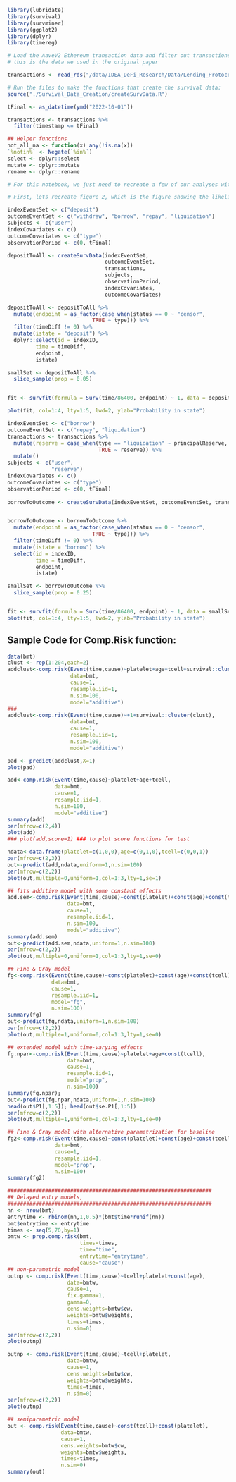 ```r
library(lubridate)
library(survival)
library(survminer)
library(ggplot2)
library(dplyr)
library(timereg)
```

```r
# Load the AaveV2 Ethereum transaction data and filter out transactions after October 1, 2022 since 
# this is the data we used in the original paper

transactions <- read_rds("/data/IDEA_DeFi_Research/Data/Lending_Protocols/Aave/V2/Mainnet/transactions.rds")

# Run the files to make the functions that create the survival data:
source("./Survival_Data_Creation/createSurvData.R")

tFinal <- as_datetime(ymd("2022-10-01"))

transactions <- transactions %>%
  filter(timestamp <= tFinal)

## Helper functions
not_all_na <- function(x) any(!is.na(x))
`%notin%` <- Negate(`%in%`)
select <- dplyr::select
mutate <- dplyr::mutate
rename <- dplyr::rename

```

```r
# For this notebook, we just need to recreate a few of our analyses with competing risks. 

# First, lets recreate figure 2, which is the figure showing the likelihood of each event type being the next event after a deposit.

indexEventSet <- c("deposit")
outcomeEventSet <- c("withdraw", "borrow", "repay", "liquidation")
subjects <- c("user")
indexCovariates <- c()
outcomeCovariates <- c("type")
observationPeriod <- c(0, tFinal)

depositToAll <- createSurvData(indexEventSet, 
                               outcomeEventSet, 
                               transactions, 
                               subjects, 
                               observationPeriod, 
                               indexCovariates, 
                               outcomeCovariates)

depositToAll <- depositToAll %>%
  mutate(endpoint = as_factor(case_when(status == 0 ~ "censor",
                           TRUE ~ type))) %>%
  filter(timeDiff != 0) %>%
  mutate(istate = "deposit") %>%
  dplyr::select(id = indexID,
         time = timeDiff,
         endpoint,
         istate)

smallSet <- depositToAll %>%
  slice_sample(prop = 0.05)


fit <- survfit(formula = Surv(time/86400, endpoint) ~ 1, data = depositToAll, id=id, istate=istate)

plot(fit, col=1:4, lty=1:5, lwd=2, ylab="Probability in state")
```

```r
indexEventSet <- c("borrow")
outcomeEventSet <- c("repay", "liquidation")
transactions <- transactions %>%
  mutate(reserve = case_when(type == "liquidation" ~ principalReserve,
                             TRUE ~ reserve)) %>%
  mutate()
subjects <- c("user",
              "reserve")
indexCovariates <- c()
outcomeCovariates <- c("type")
observationPeriod <- c(0, tFinal)
  
borrowToOutcome <- createSurvData(indexEventSet, outcomeEventSet, transactions, subjects, observationPeriod, indexCovariates, outcomeCovariates)


borrowToOutcome <- borrowToOutcome %>%
  mutate(endpoint = as_factor(case_when(status == 0 ~ "censor",
                           TRUE ~ type))) %>%
  filter(timeDiff != 0) %>%
  mutate(istate = "borrow") %>%
  select(id = indexID,
         time = timeDiff,
         endpoint,
         istate)

smallSet <- borrowToOutcome %>%
  slice_sample(prop = 0.25)


fit <- survfit(formula = Surv(time/86400, endpoint) ~ 1, data = smallSet, id=id, istate=istate)
plot(fit, col=1:4, lty=1:5, lwd=2, ylab="Probability in state")
```

## Sample Code for Comp.Risk function:

```r
data(bmt)
clust <- rep(1:204,each=2)
addclust<-comp.risk(Event(time,cause)~platelet+age+tcell+survival::cluster(clust),
                    data=bmt,
                    cause=1,
                    resample.iid=1,
                    n.sim=100,
                    model="additive")
###
addclust<-comp.risk(Event(time,cause)~+1+survival::cluster(clust),
                    data=bmt,
                    cause=1,
                    resample.iid=1,
                    n.sim=100,
                    model="additive")

pad <- predict(addclust,X=1)
plot(pad)
```

```r
add<-comp.risk(Event(time,cause)~platelet+age+tcell,
               data=bmt,
               cause=1,
               resample.iid=1,
               n.sim=100,
               model="additive")
summary(add)
par(mfrow=c(2,4))
plot(add)
### plot(add,score=1) ### to plot score functions for test
```

```r
ndata<-data.frame(platelet=c(1,0,0),age=c(0,1,0),tcell=c(0,0,1))
par(mfrow=c(2,3))
out<-predict(add,ndata,uniform=1,n.sim=100)
par(mfrow=c(2,2))
plot(out,multiple=0,uniform=1,col=1:3,lty=1,se=1)
```

```r
## fits additive model with some constant effects
add.sem<-comp.risk(Event(time,cause)~const(platelet)+const(age)+const(tcell),
                   data=bmt,
                   cause=1,
                   resample.iid=1,
                   n.sim=100,
                   model="additive")
summary(add.sem)
out<-predict(add.sem,ndata,uniform=1,n.sim=100)
par(mfrow=c(2,2))
plot(out,multiple=0,uniform=1,col=1:3,lty=1,se=0)
```

```r
## Fine & Gray model
fg<-comp.risk(Event(time,cause)~const(platelet)+const(age)+const(tcell),
              data=bmt,
              cause=1,
              resample.iid=1,
              model="fg",
              n.sim=100)
summary(fg)
out<-predict(fg,ndata,uniform=1,n.sim=100)
par(mfrow=c(2,2))
plot(out,multiple=1,uniform=0,col=1:3,lty=1,se=0)
```

```r
## extended model with time-varying effects
fg.npar<-comp.risk(Event(time,cause)~platelet+age+const(tcell),
                   data=bmt,
                   cause=1,
                   resample.iid=1,
                   model="prop",
                   n.sim=100)
summary(fg.npar);
out<-predict(fg.npar,ndata,uniform=1,n.sim=100)
head(out$P1[,1:5]); head(out$se.P1[,1:5])
par(mfrow=c(2,2))
plot(out,multiple=1,uniform=0,col=1:3,lty=1,se=0)
```

```r
## Fine & Gray model with alternative parametrization for baseline
fg2<-comp.risk(Event(time,cause)~const(platelet)+const(age)+const(tcell),
               data=bmt,
               cause=1,
               resample.iid=1,
               model="prop",
               n.sim=100)
summary(fg2)
```

```r
#################################################################
## Delayed entry models,
#################################################################
nn <- nrow(bmt)
entrytime <- rbinom(nn,1,0.5)*(bmt$time*runif(nn))
bmt$entrytime <- entrytime
times <- seq(5,70,by=1)
bmtw <- prep.comp.risk(bmt,
                       times=times,
                       time="time",
                       entrytime="entrytime",
                       cause="cause")
## non-parametric model
outnp <- comp.risk(Event(time,cause)~tcell+platelet+const(age),
                   data=bmtw,
                   cause=1,
                   fix.gamma=1,
                   gamma=0,
                   cens.weights=bmtw$cw,
                   weights=bmtw$weights,
                   times=times,
                   n.sim=0)
par(mfrow=c(2,2))
plot(outnp)
```

```r
outnp <- comp.risk(Event(time,cause)~tcell+platelet,
                   data=bmtw,
                   cause=1,
                   cens.weights=bmtw$cw,
                   weights=bmtw$weights,
                   times=times,
                   n.sim=0)
par(mfrow=c(2,2))
plot(outnp)
```

```r
## semiparametric model
out <- comp.risk(Event(time,cause)~const(tcell)+const(platelet),
                 data=bmtw,
                 cause=1,
                 cens.weights=bmtw$cw,
                 weights=bmtw$weights,
                 times=times,
                 n.sim=0)
summary(out)
```
